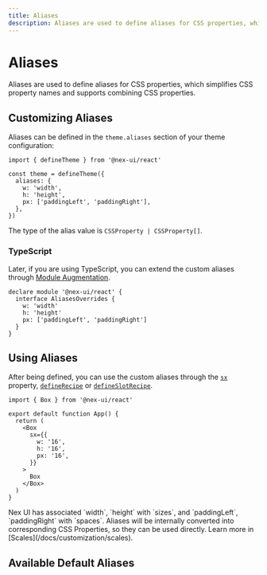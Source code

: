 ```yaml
---
title: Aliases
description: Aliases are used to define aliases for CSS properties, which simplifies CSS property names and supports combining CSS properties.
---
```



# Aliases

Aliases are used to define aliases for CSS properties, which simplifies CSS property names and supports combining CSS properties.

## Customizing Aliases

Aliases can be defined in the `theme.aliases` section of your theme configuration:

```tsx
import { defineTheme } from '@nex-ui/react'

const theme = defineTheme({
  aliases: {
    w: 'width',
    h: 'height',
    px: ['paddingLeft', 'paddingRight'],
  },
})
```

The type of the alias value is `CSSProperty | CSSProperty[]`.

### TypeScript

Later, if you are using TypeScript, you can extend the custom aliases through [Module Augmentation](https://www.typescriptlang.org/docs/handbook/declaration-merging.html#module-augmentation).

```tsx
declare module '@nex-ui/react' {
  interface AliasesOverrides {
    w: 'width'
    h: 'height'
    px: ['paddingLeft', 'paddingRight']
  }
}
```

## Using Aliases

After being defined, you can use the custom aliases through the [`sx`](/docs/styling/sx-prop) property, [`defineRecipe`](/docs/styling/recipes) or [`defineSlotRecipe`](/docs/styling/slot-recipes).

```tsx
import { Box } from '@nex-ui/react'

export default function App() {
  return (
    <Box
      sx={{
        w: '16',
        h: '16',
        px: '16',
      }}
    >
      Box
    </Box>
  )
}
```

<Callout>
  Nex UI has associated `width`, `height` with `sizes`, and `paddingLeft`,
  `paddingRight` with `spaces`. Aliases will be internally converted into
  corresponding CSS Properties, so they can be used directly. Learn more in
  [Scales](/docs/customization/scales).
</Callout>

## Available Default Aliases

<AliasTable />

